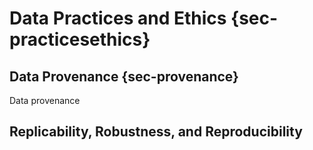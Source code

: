 # Data Practices and Ethics {sec-practicesethics}

## Data Provenance {sec-provenance}

Data provenance 

## Replicability, Robustness, and Reproducibility
